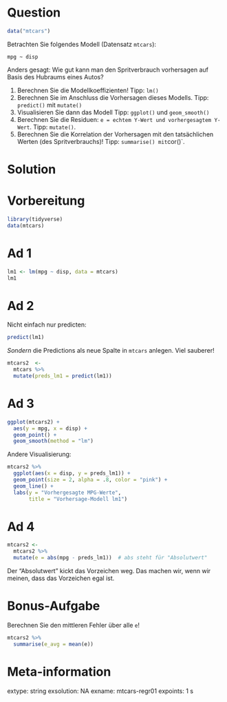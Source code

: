 



Question
========

```r
data("mtcars")
```


Betrachten Sie folgendes Modell (Datensatz `mtcars`):

`mpg ~ disp`

Anders gesagt: Wie gut kann man den Spritverbrauch vorhersagen auf Basis des Hubraums eines Autos?

1. Berechnen Sie die Modellkoeffizienten! Tipp: `lm()`
2. Berechnen Sie im Anschluss die Vorhersagen dieses Modells. Tipp: `predict()` mit `mutate()`
3. Visualisieren Sie dann das Modell Tipp: `ggplot()` und `geom_smooth()`
4. Berechnen Sie die Residuen: `e = echtem Y-Wert und vorhergesagtem Y-Wert`. Tipp: `mutate()`.
6. Berechnen Sie die Korrelation der Vorhersagen mit den tatsächlichen Werten (des Spritverbrauchs)! Tipp: `summarise() mit `cor()`.


Solution
========

# Vorbereitung

```r
library(tidyverse)
data(mtcars)
```


# Ad 1

```r
lm1 <- lm(mpg ~ disp, data = mtcars)
lm1
```


# Ad 2

Nicht einfach nur predicten:

```r
predict(lm1)
```

*Sondern* die Predictions als neue Spalte in `mtcars` anlegen. Viel sauberer!

```r
mtcars2  <- 
  mtcars %>% 
  mutate(preds_lm1 = predict(lm1))
```




# Ad 3

```r
ggplot(mtcars2) +
  aes(y = mpg, x = disp) +
  geom_point() +
  geom_smooth(method = "lm")
```

Andere Visualisierung:

```r
mtcars2 %>% 
  ggplot(aes(x = disp, y = preds_lm1)) +
  geom_point(size = 2, alpha = .8, color = "pink") +
  geom_line() +
  labs(y = "Vorhergesagte MPG-Werte",
       title = "Vorhersage-Modell lm1")
```


# Ad 4


```r
mtcars2 <- 
  mtcars2 %>% 
  mutate(e = abs(mpg - preds_lm1))  # abs steht für "Absolutwert"
```


Der "Absolutwert" kickt das Vorzeichen weg.
Das machen wir, wenn wir meinen, dass das Vorzeichen egal ist.

# Bonus-Aufgabe

Berechnen Sie den mittleren Fehler über alle `e`!


```r
mtcars2 %>% 
  summarise(e_avg = mean(e))
```


Meta-information
================
extype: string
exsolution: NA
exname: mtcars-regr01 
expoints: 1
s